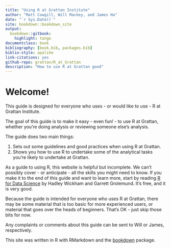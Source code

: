 ```yaml
--- 
title: "Using R at Grattan Institute"
author: "Matt Cowgill, Will Mackey, and James Ha"
date: "`r Sys.Date()`"
site: bookdown::bookdown_site
output: 
  bookdown::gitbook:
    highlight: tango
documentclass: book
bibliography: [book.bib, packages.bib]
biblio-style: apalike
link-citations: yes
github-repo: grattan/R_at_Grattan
description: "How to use R at Grattan good"
---
```


# Welcome! {-}

This guide is designed for everyone who uses - or would like to use - R at Grattan Institute. 

The goal of this guide is to make it easy - even fun! - to use R at Grattan, whether you're doing analysis or reviewing someone else's analysis.

The guide does two main things:

1. Sets out some guidelines and good practices when using R at Grattan.
2. Shows you how to use R to undertake some of the analytical tasks you're likely to undertake at Grattan.

As a guide to using R, this website is helpful but incomplete. We can't possibly cover - or anticipate - all the skills you might need to know. If you make it to the end of this guide and want to learn more, start by reading [R for Data Science](https://r4ds.had.co.nz) by Hadley Wickham and Garrett Grolemund. It's free, and it is very good.

Because the guide is intended for everyone who uses R at Grattan, there may be some material that is too basic for more experienced users, or material that goes over the heads of beginners. That's OK - just skip those bits for now.

Any complaints or comments about this guide can be sent to Will or James, respectively. 

This site was written in R with RMarkdown and the [bookdown](https://bookdown.org) package.
